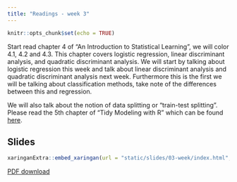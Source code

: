 ```yaml
---
title: "Readings - week 3"
---
```


```r
knitr::opts_chunk$set(echo = TRUE)
```

Start read chapter 4 of "An Introduction to Statistical Learning", we will color 4.1, 4.2 and 4.3. This chapter covers logistic regression, linear discriminant analysis, and quadratic discriminant analysis. 
We will start by talking about logistic regression this week and talk about linear discriminant analysis and quadratic discriminant analysis next week.
Furthermore this is the first we will be talking about classification methods, take note of the differences between this and regression.

We will also talk about the notion of data splitting or "train-test splitting". Please read the 5th chapter of "Tidy Modeling with R" which can be found [here](https://www.tmwr.org/splitting.html).

## Slides

```r
xaringanExtra::embed_xaringan(url = "static/slides/03-week/index.html", ratio = "16:9")
```

[PDF download](static/slides/03-week/03-week.pdf)
